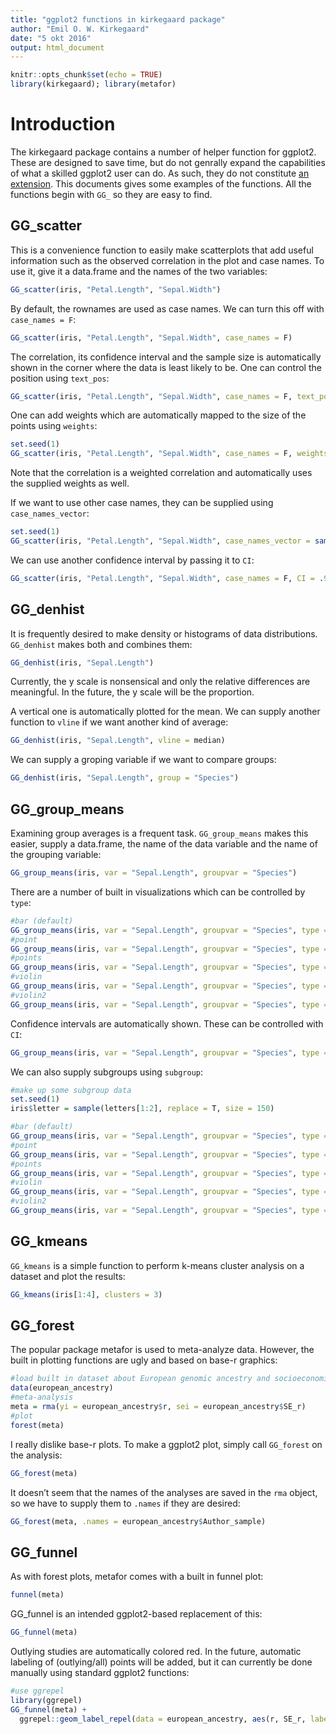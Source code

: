 ```yaml
---
title: "ggplot2 functions in kirkegaard package"
author: "Emil O. W. Kirkegaard"
date: "5 okt 2016"
output: html_document
---
```


```r
knitr::opts_chunk$set(echo = TRUE)
library(kirkegaard); library(metafor)
```

# Introduction
The kirkegaard package contains a number of helper function for ggplot2. These are designed to save time, but do not genrally expand the capabilities of what a skilled ggplot2 user can do. As such, they do not constitute [an extension](https://www.ggplot2-exts.org/). This documents gives some examples of the functions. All the functions begin with `GG_` so they are easy to find.

## GG_scatter
This is a convenience function to easily make scatterplots that add useful information such as the observed correlation in the plot and case names. To use it, give it a data.frame and the names of the two variables:

```r
GG_scatter(iris, "Petal.Length", "Sepal.Width")
```

By default, the rownames are used as case names. We can turn this off with `case_names = F`:

```r
GG_scatter(iris, "Petal.Length", "Sepal.Width", case_names = F)
```

The correlation, its confidence interval and the sample size is automatically shown in the corner where the data is least likely to be. One can control the position using `text_pos`:

```r
GG_scatter(iris, "Petal.Length", "Sepal.Width", case_names = F, text_pos = "bl")
```

One can add weights which are automatically mapped to the size of the points using `weights`:

```r
set.seed(1)
GG_scatter(iris, "Petal.Length", "Sepal.Width", case_names = F, weights = runif(150))
```

Note that the correlation is a weighted correlation and automatically uses the supplied weights as well.

If we want to use other case names, they can be supplied using `case_names_vector`:

```r
set.seed(1)
GG_scatter(iris, "Petal.Length", "Sepal.Width", case_names_vector = sample(letters, replace = T, size = 150))
```

We can use another confidence interval by passing it to `CI`:

```r
GG_scatter(iris, "Petal.Length", "Sepal.Width", case_names = F, CI = .99)
```

## GG_denhist
It is frequently desired to make density or histograms of data distributions. `GG_denhist` makes both and combines them:

```r
GG_denhist(iris, "Sepal.Length")
```

Currently, the y scale is nonsensical and only the relative differences are meaningful. In the future, the y scale will be the proportion.

A vertical one is automatically plotted for the mean. We can supply another function to `vline` if we want another kind of average:

```r
GG_denhist(iris, "Sepal.Length", vline = median)
```

We can supply a groping variable if we want to compare groups:

```r
GG_denhist(iris, "Sepal.Length", group = "Species")
```

## GG_group_means
Examining group averages is a frequent task. `GG_group_means` makes this easier, supply a data.frame, the name of the data variable and the name of the grouping variable:

```r
GG_group_means(iris, var = "Sepal.Length", groupvar = "Species")
```

There are a number of built in visualizations which can be controlled by `type`:

```r
#bar (default)
GG_group_means(iris, var = "Sepal.Length", groupvar = "Species", type = "bar")
#point
GG_group_means(iris, var = "Sepal.Length", groupvar = "Species", type = "point")
#points
GG_group_means(iris, var = "Sepal.Length", groupvar = "Species", type = "points")
#violin
GG_group_means(iris, var = "Sepal.Length", groupvar = "Species", type = "violin")
#violin2
GG_group_means(iris, var = "Sepal.Length", groupvar = "Species", type = "violin2")
```

Confidence intervals are automatically shown. These can be controlled with `CI`:

```r
GG_group_means(iris, var = "Sepal.Length", groupvar = "Species", type = "violin", CI = .99999)
```

We can also supply subgroups using `subgroup`:

```r
#make up some subgroup data
set.seed(1)
iris$letter = sample(letters[1:2], replace = T, size = 150)

#bar (default)
GG_group_means(iris, var = "Sepal.Length", groupvar = "Species", type = "bar", subgroup = "letter")
#point
GG_group_means(iris, var = "Sepal.Length", groupvar = "Species", type = "point", subgroup = "letter")
#points
GG_group_means(iris, var = "Sepal.Length", groupvar = "Species", type = "points", subgroup = "letter")
#violin
GG_group_means(iris, var = "Sepal.Length", groupvar = "Species", type = "violin", subgroup = "letter")
#violin2
GG_group_means(iris, var = "Sepal.Length", groupvar = "Species", type = "violin2", subgroup = "letter")
```

## GG_kmeans
`GG_kmeans` is a simple function to perform k-means cluster analysis on a dataset and plot the results:

```r
GG_kmeans(iris[1:4], clusters = 3)
```

## GG_forest
The popular package metafor is used to meta-analyze data. However, the built in plotting functions are ugly and based on base-r graphics:

```r
#load built in dataset about European genomic ancestry and socioeconomic outcomes across the Americas
data(european_ancestry)
#meta-analysis
meta = rma(yi = european_ancestry$r, sei = european_ancestry$SE_r)
#plot
forest(meta)
```
I really dislike base-r plots. To make a ggplot2 plot, simply call `GG_forest` on the analysis:

```r
GG_forest(meta)
```

It doesn't seem that the names of the analyses are saved in the `rma` object, so we have to supply them to `.names` if they are desired:

```r
GG_forest(meta, .names = european_ancestry$Author_sample)
```

## GG_funnel
As with forest plots, metafor comes with a built in funnel plot:

```r
funnel(meta)
```

GG_funnel is an intended ggplot2-based replacement of this:

```r
GG_funnel(meta)
```

Outlying studies are automatically colored red. In the future, automatic labeling of (outlying/all) points will be added, but it can currently be done manually using standard ggplot2 functions:

```r
#use ggrepel
library(ggrepel)
GG_funnel(meta) +
  ggrepel::geom_label_repel(data = european_ancestry, aes(r, SE_r, label = Author_sample), size = 2)
```
